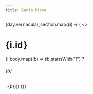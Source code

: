 ```yaml
---
title: Santa Missa
---
```




<div>
  {day.vernacular_section.map((i) => (
    <>
      <h1>{i.id}</h1>
      {i.body.map((b) => (b.startsWith("!") ? <h6>{b}</h6> : <span>{b}</span>))}
    </>
  ))}
</div>
